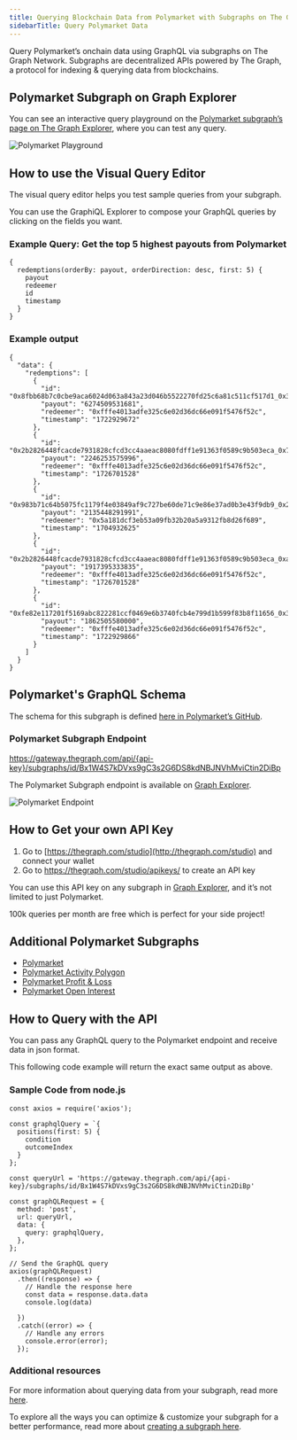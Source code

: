 ```yaml
---
title: Querying Blockchain Data from Polymarket with Subgraphs on The Graph
sidebarTitle: Query Polymarket Data
---
```


Query Polymarket’s onchain data using GraphQL via subgraphs on The Graph Network. Subgraphs are decentralized APIs powered by The Graph, a protocol for indexing & querying data from blockchains.

## Polymarket Subgraph on Graph Explorer

You can see an interactive query playground on the [Polymarket subgraph’s page on The Graph Explorer](https://thegraph.com/explorer/subgraphs/Bx1W4S7kDVxs9gC3s2G6DS8kdNBJNVhMviCtin2DiBp?view=Query&chain=arbitrum-one), where you can test any query.

![Polymarket Playground](/img/Polymarket-playground.png)

## How to use the Visual Query Editor

The visual query editor helps you test sample queries from your subgraph.

You can use the GraphiQL Explorer to compose your GraphQL queries by clicking on the fields you want.

### Example Query: Get the top 5 highest payouts from Polymarket

```
{
  redemptions(orderBy: payout, orderDirection: desc, first: 5) {
    payout
    redeemer
    id
    timestamp
  }
}
```

### Example output

```
{
  "data": {
    "redemptions": [
      {
        "id": "0x8fbb68b7c0cbe9aca6024d063a843a23d046b5522270fd25c6a81c511cf517d1_0x3b",
        "payout": "6274509531681",
        "redeemer": "0xfffe4013adfe325c6e02d36dc66e091f5476f52c",
        "timestamp": "1722929672"
      },
      {
        "id": "0x2b2826448fcacde7931828cfcd3cc4aaeac8080fdff1e91363f0589c9b503eca_0x7",
        "payout": "2246253575996",
        "redeemer": "0xfffe4013adfe325c6e02d36dc66e091f5476f52c",
        "timestamp": "1726701528"
      },
      {
        "id": "0x983b71c64b5075fc1179f4e03849af9c727be60de71c9e86e37ad0b3e43f9db9_0x26",
        "payout": "2135448291991",
        "redeemer": "0x5a181dcf3eb53a09fb32b20a5a9312fb8d26f689",
        "timestamp": "1704932625"
      },
      {
        "id": "0x2b2826448fcacde7931828cfcd3cc4aaeac8080fdff1e91363f0589c9b503eca_0xa",
        "payout": "1917395333835",
        "redeemer": "0xfffe4013adfe325c6e02d36dc66e091f5476f52c",
        "timestamp": "1726701528"
      },
      {
        "id": "0xfe82e117201f5169abc822281ccf0469e6b3740fcb4e799d1b599f83b8f11656_0x30",
        "payout": "1862505580000",
        "redeemer": "0xfffe4013adfe325c6e02d36dc66e091f5476f52c",
        "timestamp": "1722929866"
      }
    ]
  }
}
```

## Polymarket's GraphQL Schema

The schema for this subgraph is defined [here in Polymarket’s GitHub](https://github.com/Polymarket/polymarket-subgraph/blob/main/polymarket-subgraph/schema.graphql).

### Polymarket Subgraph Endpoint

https://gateway.thegraph.com/api/{api-key}/subgraphs/id/Bx1W4S7kDVxs9gC3s2G6DS8kdNBJNVhMviCtin2DiBp

The Polymarket Subgraph endpoint is available on [Graph Explorer](https://thegraph.com/explorer).

![Polymarket Endpoint](/img/Polymarket-endpoint.png)

## How to Get your own API Key

1. Go to [https://thegraph.com/studio](http://thegraph.com/studio) and connect your wallet
2. Go to https://thegraph.com/studio/apikeys/ to create an API key

You can use this API key on any subgraph in [Graph Explorer](https://thegraph.com/explorer), and it’s not limited to just Polymarket.

100k queries per month are free which is perfect for your side project!

## Additional Polymarket Subgraphs

- [Polymarket](https://thegraph.com/explorer/subgraphs/81Dm16JjuFSrqz813HysXoUPvzTwE7fsfPk2RTf66nyC?view=Query&chain=arbitrum-one)
- [Polymarket Activity Polygon](https://thegraph.com/explorer/subgraphs/Bx1W4S7kDVxs9gC3s2G6DS8kdNBJNVhMviCtin2DiBp?view=Query&chain=arbitrum-one)
- [Polymarket Profit & Loss](https://thegraph.com/explorer/subgraphs/6c58N5U4MtQE2Y8njfVrrAfRykzfqajMGeTMEvMmskVz?view=Query&chain=arbitrum-one)
- [Polymarket Open Interest](https://thegraph.com/explorer/subgraphs/ELaW6RtkbmYNmMMU6hEPsghG9Ko3EXSmiRkH855M4qfF?view=Query&chain=arbitrum-one)

## How to Query with the API

You can pass any GraphQL query to the Polymarket endpoint and receive data in json format.

This following code example will return the exact same output as above.

### Sample Code from node.js

```
const axios = require('axios');

const graphqlQuery = `{
  positions(first: 5) {
    condition
    outcomeIndex
  }
};

const queryUrl = 'https://gateway.thegraph.com/api/{api-key}/subgraphs/id/Bx1W4S7kDVxs9gC3s2G6DS8kdNBJNVhMviCtin2DiBp'

const graphQLRequest = {
  method: 'post',
  url: queryUrl,
  data: {
    query: graphqlQuery,
  },
};

// Send the GraphQL query
axios(graphQLRequest)
  .then((response) => {
    // Handle the response here
    const data = response.data.data
    console.log(data)

  })
  .catch((error) => {
    // Handle any errors
    console.error(error);
  });
```

### Additional resources

For more information about querying data from your subgraph, read more [here](/subgraphs/querying/introduction/).

To explore all the ways you can optimize & customize your subgraph for a better performance, read more about [creating a subgraph here](/developing/creating-a-subgraph/).
